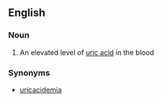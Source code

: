 ==English==

===Noun===
{{en-noun|-}}

#{{medicine}} An elevated level of [[uric acid]] in the blood

===Synonyms===
*[[uricacidemia]]